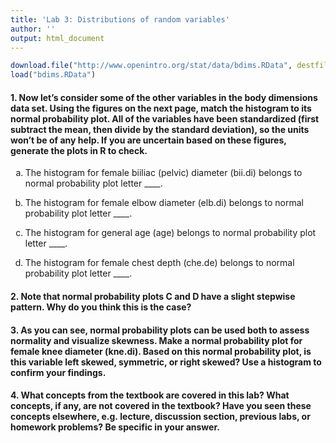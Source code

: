 ```yaml
---
title: 'Lab 3: Distributions of random variables'
author: ''
output: html_document
---
```

	
```r
download.file("http://www.openintro.org/stat/data/bdims.RData", destfile = "bdims.RData")
load("bdims.RData")
```

#### 1. Now let’s consider some of the other variables in the body dimensions data set. Using the figures on the next page, match the histogram to its normal probability plot. All of the variables have been standardized (first subtract the mean, then divide by the standard deviation), so the units won’t be of any help. If you are uncertain based on these figures, generate the plots in R to check.

(a) The histogram for female biiliac (pelvic) diameter (bii.di) belongs to normal probability plot letter ____.


(b) The histogram for female elbow diameter (elb.di) belongs to normal probability plot letter ____.

(c) The histogram for general age (age) belongs to normal probability plot letter ____.

(d) The histogram for female chest depth (che.de) belongs to normal probability plot letter ____.



#### 2. Note that normal probability plots C and D have a slight stepwise pattern. Why do you think this is the case?



#### 3. As you can see, normal probability plots can be used both to assess normality and visualize skewness. Make a normal probability plot for female knee diameter (kne.di). Based on this normal probability plot, is this variable left skewed, symmetric, or right skewed? Use a histogram to confirm your findings.



#### 4. What concepts from the textbook are covered in this lab? What concepts, if any, are not covered in the textbook? Have you seen these concepts elsewhere, e.g. lecture, discussion section, previous labs, or homework problems? Be specific in your answer.

